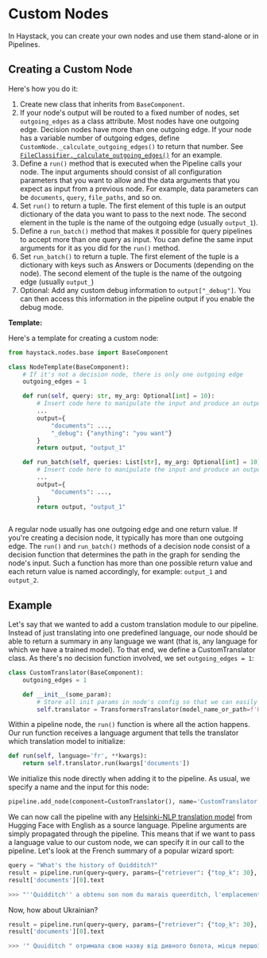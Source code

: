 # Custom Nodes

In Haystack, you can create your own nodes and use them stand-alone or in Pipelines.

## Creating a Custom Node

Here's how you do it:

1. Create new class that inherits from `BaseComponent`.
2. If your node's output will be routed to a fixed number of nodes, set `outgoing_edges` as a class attribute. Most nodes have one outgoing edge. Decision nodes have more than one outgoing edge. If your node has a variable number of outgoing edges, define `CustomNode._calculate_outgoing_edges()` to return that number. See [`FileClassifier._calculate_outgoing_edges()`](https://github.com/deepset-ai/haystack/blob/862ac31b5c4349519cc2c472bca5bfcee1944c95/haystack/nodes/file_classifier/file_type.py#L54) for an example.
3. Define a `run()` method that is executed when the Pipeline calls your node. The input arguments should consist of all configuration parameters that you want to allow and the data arguments that you expect as input from a previous node. For example, data parameters can be `documents`, `query`, `file_paths`, and so on.
4. Set `run()` to return a tuple. The first element of this tuple is an output dictionary of the data you want to pass to the next node. The second element in the tuple is the name of the outgoing edge (usually `output_1`).
5. Define a `run_batch()` method that makes it possible for query pipelines to accept more than one query as input. You can define the same input arguments for it as you did for the `run()` method.
6. Set `run_batch()` to return a tuple. The first element of the tuple is a dictionary with keys such as Answers or Documents (depending on the node). The second element of the tuple is the name of the outgoing edge (usually `output_`)
7. Optional: Add any custom debug information to `output["_debug"]`. You can then access this information in the pipeline output if you enable the debug mode.

**Template:**

Here's a template for creating a custom node:

``` python
from haystack.nodes.base import BaseComponent

class NodeTemplate(BaseComponent):
    # If it's not a decision node, there is only one outgoing edge
    outgoing_edges = 1

    def run(self, query: str, my_arg: Optional[int] = 10):
        # Insert code here to manipulate the input and produce an output dictionary
        ...
        output={
            "documents": ...,
            "_debug": {"anything": "you want"}
        }
        return output, "output_1"

    def run_batch(self, queries: List[str], my_arg: Optional[int] = 10):
        # Insert code here to manipulate the input and produce an output dictionary
        ...
        output={
            "documents": ...,
        }
        return output, "output_1"
        
```

A regular node usually has one outgoing edge and one return value. If you're creating a decision node, it typically has more than one outgoing edge. The `run()` and `run_batch()` methods of a decision node consist of a decision function that determines the path in the graph for sending the node's input. 
Such a function has more than one possible return value and each return value is named accordingly, for example: `output_1` and `output_2`.


## Example

Let's say that we wanted to add a custom translation module to our pipeline.
Instead of just translating into one predefined language, our node should be able to return a summary in any language we want (that is, any language for which we have a trained model).
To that end, we define a CustomTranslator class. As there's no decision function involved, we set `outgoing_edges = 1`:

``` python
class CustomTranslator(BaseComponent):
    outgoing_edges = 1

    def __init__(some_param):
        # Store all init params in node's config so that we can easily save and load it via YAML
        self.translator = TransformersTranslator(model_name_or_path=f'Helsinki-NLP/opus-mt-en-{language}')

```

Within a pipeline node, the `run()` function is where all the action happens. Our run function receives a language argument that tells the translator which translation model to initialize:

``` python
def run(self, language='fr', **kwargs):
    return self.translator.run(kwargs['documents'])
```

We initialize this node directly when adding it to the pipeline. As usual, we specify a name and the input for this node:

``` python
pipeline.add_node(component=CustomTranslator(), name='CustomTranslator', inputs=['Summarizer'])
```

We can now call the pipeline with any [Helsinki-NLP translation model](https://huggingface.co/models?search=helsinki-nlp/opus-mt-en-) from Hugging Face with English as a source language.
Pipeline arguments are simply propagated through the pipeline.
This means that if we want to pass a language value to our custom node, we can specify it in our call to the pipeline.
Let's look at the French summary of a popular wizard sport:

``` python
query = "What's the history of Quidditch?"
result = pipeline.run(query=query, params={"retriever": {"top_k": 30}, "ranker": {"top_k": 20}, "language": "fr"})
result['documents'][0].text

>>> "''Quidditch'' a obtenu son nom du marais queerditch, l'emplacement du premier jeu enregistré. le jeu a été basé sur un jeu joué par une sorcière au 11ème siècle. un snitch d'or a été introduit à la suite d'un jeu 1269 joué en kent. on pense qu'une version balai du jeu peut avoir inspiré le mouvement du jeu moderne 'harlem shuffle'"
```

Now, how about Ukrainian?

``` python
result = pipeline.run(query=query, params={"retriever": {"top_k": 30}, "ranker": {"top_k": 30}, "language": "uk"})
result['documents'][0].text

>>> '" Quuiditch " отримала свою назву від дивного болота, місця першої в історії записаної гри. Гру було засновано на грі, яку грала відьма у XI столітті. Золотий стукач було введено у гру 1269 гри в кенті. Вважається, що версія мітла у грі, можливо, надихнула сучасну гру на " заплутування " move " гри'
```

